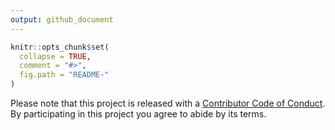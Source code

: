 ```yaml
---
output: github_document
---
```


<!-- README.md is generated from README.Rmd. Please edit that file -->

```r
knitr::opts_chunk$set(
  collapse = TRUE,
  comment = "#>",
  fig.path = "README-"
)
```




Please note that this project is released with a [Contributor Code of Conduct](CONDUCT.md). By participating in this project you agree to abide by its terms.
